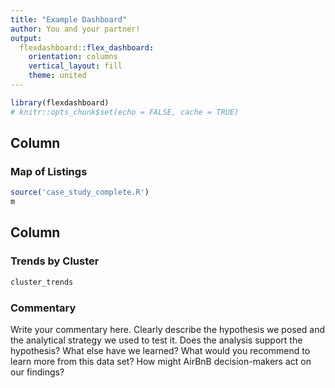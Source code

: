 ```yaml
---
title: "Example Dashboard"
author: You and your partner!  
output: 
  flexdashboard::flex_dashboard:
    orientation: columns
    vertical_layout: fill
    theme: united
---
```




```r
library(flexdashboard)
# knitr::opts_chunk$set(echo = FALSE, cache = TRUE)
```

Column {data-width=650}
-----------------------------------------------------------------------

### Map of Listings

```r
source('case_study_complete.R')
m
```

Column {data-width=350}
-----------------------------------------------------------------------

### Trends by Cluster

```r
cluster_trends
```

### Commentary

Write your commentary here. Clearly describe the hypothesis we posed and the analytical strategy we used to test it. Does the analysis support the hypothesis? What else have we learned? What would you recommend to learn more from this data set? How might AirBnB decision-makers act on our findings? 

